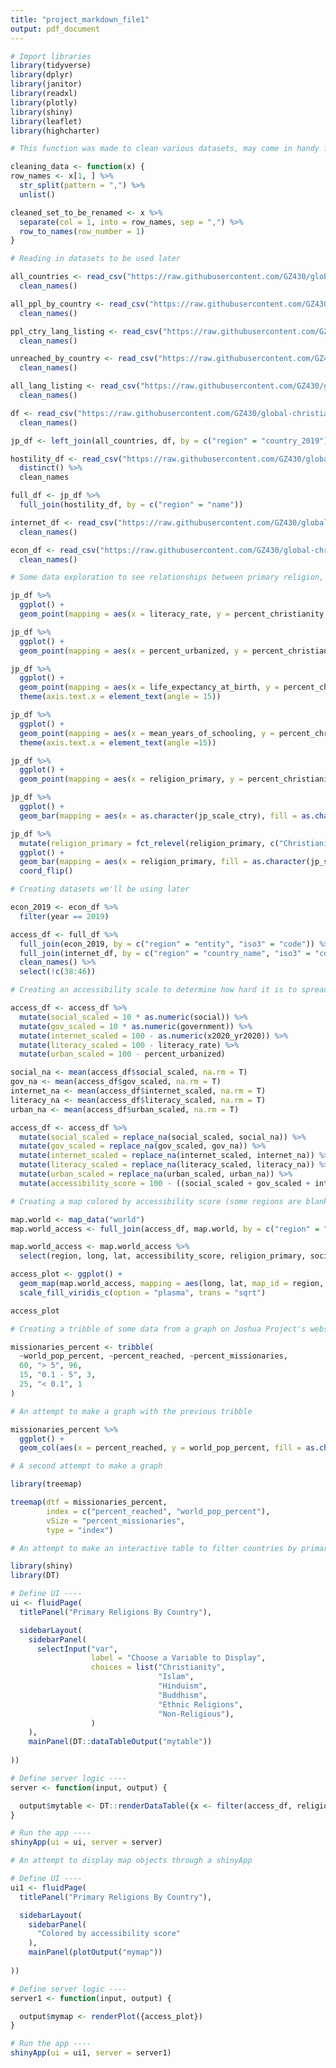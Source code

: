 ---
title: "project_markdown_file1"
output: pdf_document
---

```{r importing libraries}
# Import libraries
library(tidyverse)
library(dplyr)
library(janitor)
library(readxl)
library(plotly)
library(shiny)
library(leaflet)
library(highcharter)
```

```{r making cleaning function}
# This function was made to clean various datasets, may come in handy for you if you need it

cleaning_data <- function(x) {
row_names <- x[1, ] %>%
  str_split(pattern = ",") %>%
  unlist()

cleaned_set_to_be_renamed <- x %>%
  separate(col = 1, into = row_names, sep = ",") %>%
  row_to_names(row_number = 1)
}
```

```{r reading in datasets}
# Reading in datasets to be used later

all_countries <- read_csv("https://raw.githubusercontent.com/GZ430/global-christianity-dataviz-jp/main/data/all_countries.csv") %>%
  clean_names()

all_ppl_by_country <- read_csv("https://raw.githubusercontent.com/GZ430/global-christianity-dataviz-jp/main/data/all_peoples_by_country.csv") %>%
  clean_names()

ppl_ctry_lang_listing <- read_csv("https://raw.githubusercontent.com/GZ430/global-christianity-dataviz-jp/main/data/people_ctry_lang_listing.csv") %>%
  clean_names()

unreached_by_country <- read_csv("https://raw.githubusercontent.com/GZ430/global-christianity-dataviz-jp/main/data/unreached_by_country.csv") %>%
  clean_names()

all_lang_listing <- read_csv("https://raw.githubusercontent.com/GZ430/global-christianity-dataviz-jp/main/data/all_language_listing.csv") %>%
  clean_names()

df <- read_csv("https://raw.githubusercontent.com/GZ430/global-christianity-dataviz-jp/main/data/statistical_annex_table_2020.csv") %>%
  clean_names()

jp_df <- left_join(all_countries, df, by = c("region" = "country_2019"))

hostility_df <- read_csv("https://raw.githubusercontent.com/GZ430/global-christianity-dataviz-jp/main/data/government_restrictions_index_2016.csv") %>%
  distinct() %>%
  clean_names

full_df <- jp_df %>%
  full_join(hostility_df, by = c("region" = "name"))

internet_df <- read_csv("https://raw.githubusercontent.com/GZ430/global-christianity-dataviz-jp/main/data/internet_access_2022.csv") %>%
  clean_names()

econ_df <- read_csv("https://raw.githubusercontent.com/GZ430/global-christianity-dataviz-jp/main/data/economic_inequality_gini_index.csv") %>%
  clean_names()

```


```{r}
# Some data exploration to see relationships between primary religion, percent of nation which is Christian, and other factors

jp_df %>%
  ggplot() +
  geom_point(mapping = aes(x = literacy_rate, y = percent_christianity, color = religion_primary), position = "jitter")

jp_df %>%
  ggplot() +
  geom_point(mapping = aes(x = percent_urbanized, y = percent_christianity, color = religion_primary), position = "jitter")

jp_df %>%
  ggplot() +
  geom_point(mapping = aes(x = life_expectancy_at_birth, y = percent_christianity, color = religion_primary)) +
  theme(axis.text.x = element_text(angle = 15))

jp_df %>%
  ggplot() +
  geom_point(mapping = aes(x = mean_years_of_schooling, y = percent_christianity, color = religion_primary)) +
  theme(axis.text.x = element_text(angle =15))

jp_df %>%
  ggplot() +
  geom_point(mapping = aes(x = religion_primary, y = percent_christianity, color = as.character(jp_scale_ctry)))

jp_df %>%
  ggplot() +
  geom_bar(mapping = aes(x = as.character(jp_scale_ctry), fill = as.character(jp_scale_ctry)))

jp_df %>%
  mutate(religion_primary = fct_relevel(religion_primary, c("Christianity", "Islam", "Buddhism", "Non-Religious", "Ethnic Religions", "Hinduism"))) %>%
  ggplot() +
  geom_bar(mapping = aes(x = religion_primary, fill = as.character(jp_scale_ctry))) +
  coord_flip()
```

```{r}
# Creating datasets we'll be using later

econ_2019 <- econ_df %>%
  filter(year == 2019)

access_df <- full_df %>%
  full_join(econ_2019, by = c("region" = "entity", "iso3" = "code")) %>%
  full_join(internet_df, by = c("region" = "country_name", "iso3" = "country_code")) %>%
  clean_names() %>%
  select(!c(38:46))

```

```{r accessibility scale}
# Creating an accessibility scale to determine how hard it is to spread the Gospel in different countries

access_df <- access_df %>%
  mutate(social_scaled = 10 * as.numeric(social)) %>%
  mutate(gov_scaled = 10 * as.numeric(government)) %>%
  mutate(internet_scaled = 100 - as.numeric(x2020_yr2020)) %>%
  mutate(literacy_scaled = 100 - literacy_rate) %>%
  mutate(urban_scaled = 100 - percent_urbanized)

social_na <- mean(access_df$social_scaled, na.rm = T)
gov_na <- mean(access_df$gov_scaled, na.rm = T)
internet_na <- mean(access_df$internet_scaled, na.rm = T)
literacy_na <- mean(access_df$literacy_scaled, na.rm = T)
urban_na <- mean(access_df$urban_scaled, na.rm = T)

access_df <- access_df %>%
  mutate(social_scaled = replace_na(social_scaled, social_na)) %>%
  mutate(gov_scaled = replace_na(gov_scaled, gov_na)) %>%
  mutate(internet_scaled = replace_na(internet_scaled, internet_na)) %>%
  mutate(literacy_scaled = replace_na(literacy_scaled, literacy_na)) %>%
  mutate(urban_scaled = replace_na(urban_scaled, urban_na)) %>%
  mutate(accessibility_score = 100 - ((social_scaled + gov_scaled + internet_scaled + literacy_scaled + urban_scaled) / 5))

```


```{r}
# Creating a map colored by accessibility score (some regions are blank due to discrepencies in names which have not yet been addressed)

map.world <- map_data("world")
map.world_access <- full_join(access_df, map.world, by = c("region" = "region"))

map.world_access <- map.world_access %>%
  select(region, long, lat, accessibility_score, religion_primary, social_scaled, gov_scaled, literacy_scaled, urban_scaled, group, order, subregion)

access_plot <- ggplot() + 
  geom_map(map.world_access, mapping = aes(long, lat, map_id = region, fill = accessibility_score), map = map.world_access) +
  scale_fill_viridis_c(option = "plasma", trans = "sqrt")

access_plot

```

```{r}
# Creating a tribble of some data from a graph on Joshua Project's website

missionaries_percent <- tribble(
  ~world_pop_percent, ~percent_reached, ~percent_missionaries,
  60, "> 5", 96,
  15, "0.1 - 5", 3,
  25, "< 0.1", 1
)
```

```{r}
# An attempt to make a graph with the previous tribble

missionaries_percent %>%
  ggplot() +
  geom_col(aes(x = percent_reached, y = world_pop_percent, fill = as.character(percent_missionaries)))
```
```{r}
# A second attempt to make a graph

library(treemap)

treemap(dtf = missionaries_percent,
        index = c("percent_reached", "world_pop_percent"),
        vSize = "percent_missionaries",
        type = "index")
```


```{r}
# An attempt to make an interactive table to filter countries by primary religion using shiny

library(shiny)
library(DT)

# Define UI ----
ui <- fluidPage(
  titlePanel("Primary Religions By Country"),

  sidebarLayout(
    sidebarPanel(
      selectInput("var",
                  label = "Choose a Variable to Display",
                  choices = list("Christianity",
                                 "Islam",
                                 "Hinduism",
                                 "Buddhism",
                                 "Ethnic Religions",
                                 "Non-Religious"),
                  )
    ),
    mainPanel(DT::dataTableOutput("mytable"))
  
))

# Define server logic ----
server <- function(input, output) {

  output$mytable <- DT::renderDataTable({x <- filter(access_df, religion_primary == input$var)})
}

# Run the app ----
shinyApp(ui = ui, server = server)
```

```{r}
# An attempt to display map objects through a shinyApp

# Define UI ----
ui1 <- fluidPage(
  titlePanel("Primary Religions By Country"),

  sidebarLayout(
    sidebarPanel(
      "Colored by accessibility score"
    ),
    mainPanel(plotOutput("mymap"))
  
))

# Define server logic ----
server1 <- function(input, output) {

  output$mymap <- renderPlot({access_plot})
}

# Run the app ----
shinyApp(ui = ui1, server = server1)

```

